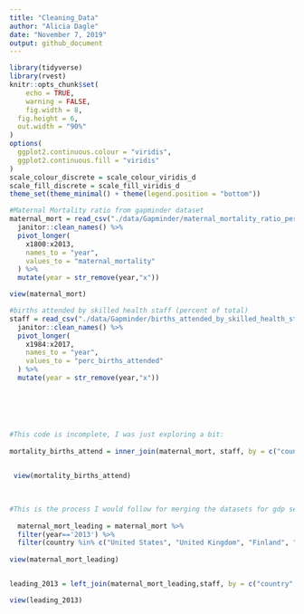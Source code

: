 ```yaml
---
title: "Cleaning_Data"
author: "Alicia Dagle"
date: "November 7, 2019"
output: github_document
---
```



```r
library(tidyverse)
library(rvest)
knitr::opts_chunk$set(
	echo = TRUE,
	warning = FALSE,
	fig.width = 8, 
  fig.height = 6,
  out.width = "90%"
)
options(
  ggplot2.continuous.colour = "viridis",
  ggplot2.continuous.fill = "viridis"
)
scale_colour_discrete = scale_colour_viridis_d
scale_fill_discrete = scale_fill_viridis_d
theme_set(theme_minimal() + theme(legend.position = "bottom"))
```


```r
#Maternal Mortality ratio from gapminder dataset
maternal_mort = read_csv("./data/Gapminder/maternal_mortality_ratio_per_100000_live_births.csv") %>% 
  janitor::clean_names() %>% 
  pivot_longer(
    x1800:x2013,
    names_to = "year",
    values_to = "maternal_mortality"
  ) %>% 
  mutate(year = str_remove(year,"x"))

view(maternal_mort)


```



```r
#births attended by skilled health staff (percent of total)
staff = read_csv("./data/Gapminder/births_attended_by_skilled_health_staff_percent_of_total.csv")  %>% 
  janitor::clean_names() %>% 
  pivot_longer(
    x1984:x2017,
    names_to = "year",
    values_to = "perc_births_attended"
  ) %>% 
  mutate(year = str_remove(year,"x"))
  






```

```r
#This code is incomplete, I was just exploring a bit:
  
mortality_births_attend = inner_join(maternal_mort, staff, by = c("country","year")) 

  
 view(mortality_births_attend) 
  

  
#This is the process I would follow for merging the datasets for gdp sepnding, healthcare spending, and individual cost  (except this is done for the births attended here)
  
  maternal_mort_leading = maternal_mort %>%
  filter(year=='2013') %>% 
  filter(country %in% c("United States", "United Kingdom", "Finland", "Canada","Germany", "New Zealand", "Norway", "China", "Netherlands", "Switzerland", "Singapore", "Japan", "Luxembourg", "Hong Kong", "Qatar"))
  
view(maternal_mort_leading)


leading_2013 = left_join(maternal_mort_leading,staff, by = c("country","year"))

view(leading_2013)

```


